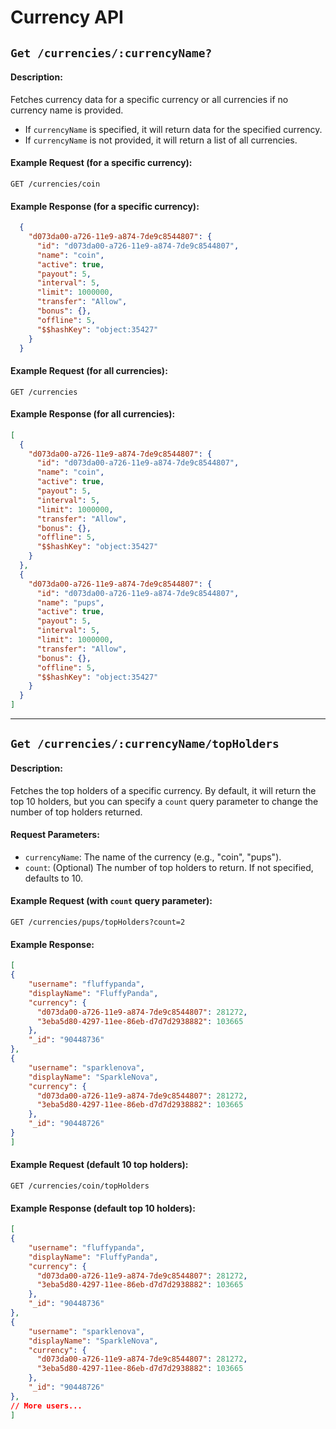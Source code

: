 # Currency API

## `Get /currencies/:currencyName?`

#### Description:

Fetches currency data for a specific currency or all currencies if no currency name is provided.

- If `currencyName` is specified, it will return data for the specified currency.
- If `currencyName` is not provided, it will return a list of all currencies.

#### Example Request (for a specific currency):

```
GET /currencies/coin

```

#### Example Response (for a specific currency):

```json
  {
    "d073da00-a726-11e9-a874-7de9c8544807": {
      "id": "d073da00-a726-11e9-a874-7de9c8544807",
      "name": "coin",
      "active": true,
      "payout": 5,
      "interval": 5,
      "limit": 1000000,
      "transfer": "Allow",
      "bonus": {},
      "offline": 5,
      "$$hashKey": "object:35427"
    }
  }

```

#### Example Request (for all currencies):

```
GET /currencies

```

#### Example Response (for all currencies):

```json
[
  {
    "d073da00-a726-11e9-a874-7de9c8544807": {
      "id": "d073da00-a726-11e9-a874-7de9c8544807",
      "name": "coin",
      "active": true,
      "payout": 5,
      "interval": 5,
      "limit": 1000000,
      "transfer": "Allow",
      "bonus": {},
      "offline": 5,
      "$$hashKey": "object:35427"
    }
  },
  {
    "d073da00-a726-11e9-a874-7de9c8544807": {
      "id": "d073da00-a726-11e9-a874-7de9c8544807",
      "name": "pups",
      "active": true,
      "payout": 5,
      "interval": 5,
      "limit": 1000000,
      "transfer": "Allow",
      "bonus": {},
      "offline": 5,
      "$$hashKey": "object:35427"
    }
  }
]

```

----------

## `Get /currencies/:currencyName/topHolders`

#### Description:

Fetches the top holders of a specific currency. By default, it will return the top 10 holders, but you can specify a
`count` query parameter to change the number of top holders returned.

#### Request Parameters:

- `currencyName`: The name of the currency (e.g., "coin", "pups").
- `count`: (Optional) The number of top holders to return. If not specified, defaults to 10.

#### Example Request (with `count` query parameter):

```
GET /currencies/pups/topHolders?count=2

```

#### Example Response:

```json
[
{
    "username": "fluffypanda",
    "displayName": "FluffyPanda",
    "currency": {
      "d073da00-a726-11e9-a874-7de9c8544807": 281272,
      "3eba5d80-4297-11ee-86eb-d7d7d2938882": 103665
    },
    "_id": "90448736"
},
{
    "username": "sparklenova",
    "displayName": "SparkleNova",
    "currency": {
      "d073da00-a726-11e9-a874-7de9c8544807": 281272,
      "3eba5d80-4297-11ee-86eb-d7d7d2938882": 103665
    },
    "_id": "90448726"
}
]

```

#### Example Request (default 10 top holders):

```
GET /currencies/coin/topHolders

```

#### Example Response (default top 10 holders):

```json
[
{
    "username": "fluffypanda",
    "displayName": "FluffyPanda",
    "currency": {
      "d073da00-a726-11e9-a874-7de9c8544807": 281272,
      "3eba5d80-4297-11ee-86eb-d7d7d2938882": 103665
    },
    "_id": "90448736"
},
{
    "username": "sparklenova",
    "displayName": "SparkleNova",
    "currency": {
      "d073da00-a726-11e9-a874-7de9c8544807": 281272,
      "3eba5d80-4297-11ee-86eb-d7d7d2938882": 103665
    },
    "_id": "90448726"
},
// More users...
]

```
